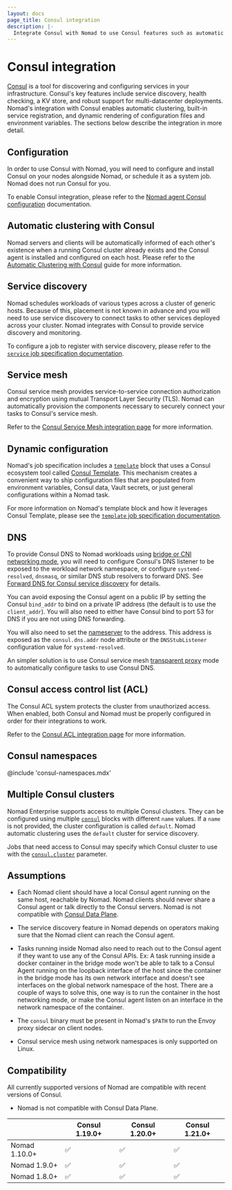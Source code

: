 ```yaml
---
layout: docs
page_title: Consul integration
description: |-
  Integrate Consul with Nomad to use Consul features such as automatic clustering, service discovery, service mesh, Consul Template, Consul DNS, Consul ACL, and Consul namespaces with your Nomad clusters and workloads.
---
```


# Consul integration

[Consul][] is a tool for discovering and configuring services in your
infrastructure. Consul's key features include service discovery, health checking,
a KV store, and robust support for multi-datacenter deployments. Nomad's integration
with Consul enables automatic clustering, built-in service registration, and
dynamic rendering of configuration files and environment variables. The sections
below describe the integration in more detail.

## Configuration

In order to use Consul with Nomad, you will need to configure and install Consul
on your nodes alongside Nomad, or schedule it as a system job. Nomad does not
run Consul for you.

To enable Consul integration, please refer to the [Nomad agent Consul
configuration][] documentation.

## Automatic clustering with Consul

Nomad servers and clients will be automatically informed of each other's
existence when a running Consul cluster already exists and the Consul agent is
installed and configured on each host. Please refer to the [Automatic Clustering
with Consul][] guide for more information.

## Service discovery

Nomad schedules workloads of various types across a cluster of generic hosts.
Because of this, placement is not known in advance and you will need to use
service discovery to connect tasks to other services deployed across your
cluster. Nomad integrates with Consul to provide service discovery and
monitoring.

To configure a job to register with service discovery, please refer to the
[`service` job specification documentation][service].

## Service mesh

Consul service mesh provides service-to-service connection authorization and
encryption using mutual Transport Layer Security (TLS). Nomad can automatically
provision the components necessary to securely connect your tasks to Consul's
service mesh.

Refer to the [Consul Service Mesh integration page][int_consul_mesh] for more
information.

## Dynamic configuration

Nomad's job specification includes a [`template`][] block that uses a Consul
ecosystem tool called [Consul Template][]. This mechanism creates a convenient
way to ship configuration files that are populated from environment variables,
Consul data, Vault secrets, or just general configurations within a Nomad task.

For more information on Nomad's template block and how it leverages Consul
Template, please see the [`template` job specification documentation][].

## DNS

To provide Consul DNS to Nomad workloads using [bridge or CNI networking
mode][], you will need to configure Consul's DNS listener to be exposed to the
workload network namespace, or configure `systemd-resolved`, `dnsmasq`, or
similar DNS stub resolvers to forward DNS. See [Forward DNS for Consul service
discovery][] for details.

You can avoid exposing the Consul agent on a public IP by setting the Consul
`bind_addr` to bind on a private IP address (the default is to use the
`client_addr`). You will also need to either have Consul bind to port 53 for
DNS if you are not using DNS forwarding.

You will also need to set the [nameserver][] to the address. This address is
exposed as the `consul.dns.addr` node attribute or the `DNSStubListener`
configuration value for `systemd-resolved`.

An simpler solution is to use Consul service mesh [transparent proxy][] mode to
automatically configure tasks to use Consul DNS.

## Consul access control list (ACL)

The Consul ACL system protects the cluster from unauthorized access. When
enabled, both Consul and Nomad must be properly configured in order for their
integrations to work.

Refer to the [Consul ACL integration page][int_consul_acl] for more
information.

## Consul namespaces <EnterpriseAlert inline/>

@include 'consul-namespaces.mdx'

## Multiple Consul clusters <EnterpriseAlert inline />

Nomad Enterprise supports access to multiple Consul clusters. They can be
configured using multiple [`consul`][nomad_config_consul] blocks with different
`name` values. If a `name` is not provided, the cluster configuration is called
`default`. Nomad automatic clustering uses the `default` cluster for service
discovery.

Jobs that need access to Consul may specify which Consul cluster to use with
the [`consul.cluster`][] parameter.

## Assumptions

* Each Nomad client should have a local Consul agent running on the same host,
  reachable by Nomad. Nomad clients should never share a Consul agent or talk
  directly to the Consul servers. Nomad is not compatible with [Consul Data
  Plane][CDP].

* The service discovery feature in Nomad depends on operators making sure that
  the Nomad client can reach the Consul agent.

* Tasks running inside Nomad also need to reach out to the Consul agent if
  they want to use any of the Consul APIs. Ex: A task running inside a docker
  container in the bridge mode won't be able to talk to a Consul Agent running
  on the loopback interface of the host since the container in the bridge mode
  has its own network interface and doesn't see interfaces on the global
  network namespace of the host. There are a couple of ways to solve this, one
  way is to run the container in the host networking mode, or make the Consul
  agent listen on an interface in the network namespace of the container.

* The `consul` binary must be present in Nomad's `$PATH` to run the Envoy
  proxy sidecar on client nodes.

* Consul service mesh using network namespaces is only supported on Linux.

## Compatibility

All currently supported versions of Nomad are compatible with recent versions of
Consul.

* Nomad is not compatible with Consul Data Plane.

|               | Consul 1.19.0+ | Consul 1.20.0+ | Consul 1.21.0+ |
|---------------|----------------|----------------|----------------|
| Nomad 1.10.0+ | ✅             | ✅             | ✅             |
| Nomad 1.9.0+  | ✅             | ✅             | ✅             |
| Nomad 1.8.0+  | ✅             | ✅             | ✅             |

[Automatic Clustering with Consul]: /nomad/docs/deploy/clusters/connect-nodes
[CDP]: /consul/docs/connect/dataplane
[Consul Template]: https://github.com/hashicorp/consul-template
[Consul]: https://www.consul.io/ "Consul by HashiCorp"
[Nomad agent Consul configuration]: /nomad/docs/configuration/consul
[`consul.cluster`]: /nomad/docs/job-specification/consul#cluster
[`template` job specification documentation]: /nomad/docs/job-specification/template#consul-integration
[`template`]: /nomad/docs/job-specification/template
[int_consul_acl]: /nomad/docs/secure/acl/consul
[int_consul_mesh]: /nomad/docs/networking/consul/service-mesh
[nomad_config_consul]: /nomad/docs/configuration/consul
[service]: /nomad/docs/job-specification/service
[bridge or CNI networking mode]: /nomad/docs/job-specification/network#mode
[nameserver]: /nomad/docs/job-specification/network#servers
[transparent proxy]: /nomad/docs/job-specification/transparent_proxy
[Forward DNS for Consul service discovery]: https://developer.hashicorp.com/consul/tutorials/networking/dns-forwarding
